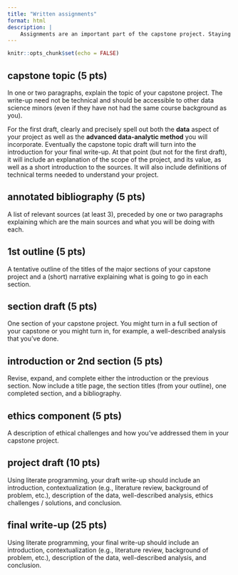 ```yaml
---
title: "Written assignments"
format: html
description: |
    Assignments are an important part of the capstone project. Staying on top of completing the assignments is the key to your success. All assignments should be done with literate programming, compiled to pdf, and submitted on Canvas. Grading will be done using a "reasonable person" test. That is, if a reasonable person would think your annotated bibliography is an annotated bibliography, you will get full credit.
---
```


```r
knitr::opts_chunk$set(echo = FALSE)
```


## capstone topic (5 pts)

In one or two paragraphs, explain the topic of your capstone project. The write-up need not be technical and should be accessible to other data science minors (even if they have not had the same
course background as you). 

For the first draft, clearly and precisely spell out both the **data** aspect of your project as well as the **advanced data-analytic method** you will incorporate. Eventually the capstone topic draft will turn into the introduction for your final write-up. At that point (but not for the first draft), it will include an explanation of the scope of the project, and its value, as well as a short introduction to the sources. It will also include definitions of technical terms needed to understand your project.

## annotated bibliography (5 pts)

A list of relevant sources (at least 3), preceded by one or two paragraphs explaining which are the main sources and what you will be doing with each.

## 1st outline (5 pts)

A tentative outline of the titles of the major sections of your capstone project and a (short) narrative explaining what is going to go in each section.

## section draft (5 pts)

One section of your capstone project. You might turn in a full section of your capstone or you might turn in, for example, a well-described analysis that you've done.


## introduction or 2nd section (5 pts)

Revise, expand, and complete either the introduction or the previous section. Now include a title page, the section titles (from your outline), one completed section, and a bibliography.

## ethics component (5 pts)

A description of ethical challenges and how you've addressed them in your capstone project. 


## project draft (10 pts)

Using literate programming, your draft write-up should include an introduction, contextualization (e.g., literature review, background of problem, etc.), description of the data, well-described analysis, ethics challenges / solutions, and conclusion.

## final write-up (25 pts)

Using literate programming, your final write-up should include an introduction, contextualization (e.g., literature review, background of problem, etc.), description of the data, well-described analysis, and conclusion.
 
